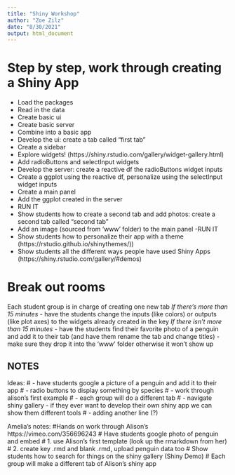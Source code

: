 ```yaml
---
title: "Shiny Workshop"
author: "Zoe Zilz"
date: "8/30/2021"
output: html_document
---
```


# Step by step, work through creating a Shiny App
- Load the packages
- Read in the data
- Create basic ui
- Create basic server
- Combine into a basic app
- Develop the ui: create a tab called "first tab"
- Create a sidebar
- Explore widgets! (https://shiny.rstudio.com/gallery/widget-gallery.html)
- Add radioButtons and selectInput widgets
- Develop the server: create a reactive df the radioButtons widget inputs
- Create a ggplot using the reactive df, personalize using the selectInput widget inputs
- Create a main panel
- Add the ggplot created in the server
- RUN IT
- Show students how to create a second tab and add photos: create a second tab called "second tab"
- Add an image (sourced from 'www' folder) to the main panel
-RUN IT
- Show students how to personalize their app with a theme (https://rstudio.github.io/shinythemes/))
- Show students all the different ways people have used Shiny Apps (https://shiny.rstudio.com/gallery/#demos)

# Break out rooms
Each student group is in charge of creating one new tab
*If there's more than 15 minutes* - have the students change the inputs (like colors) or outputs (like plot axes) to the widgets already created in the key
*If there isn't more than 15 minutes* - have the students find their favorite photo of a penguin and add it to their tab (and have them rename the tab and change titles) - make sure they drop it into the 'www' folder otherwise it won't show up



## NOTES 
Ideas:
# - have students google a picture of a penguin and add it to their app
# - radio buttons to display something by species
# - work through alison's first example
# - each group will do a different tab
# - navigate shiny gallery - if they ever want to develop their own shiny app we can show them different tools
# - adding another line (?)

Amelia's notes:
#Hands on work through Alison's https://vimeo.com/356696243
# Have students google photo of penguin and embed
# 1. use Alison's first template (look up the rmarkdown from her) 
# 2. create key .rmd and blank .rmd, upload penguin data too
# Show students how to search for things on the shiny gallery (Shiny Demo)
# Each group will make a different tab of Alison's shiny app